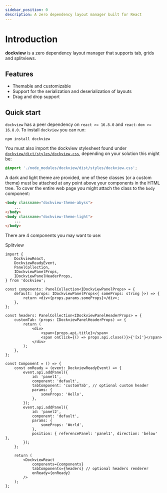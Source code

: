 ```yaml
---
sidebar_position: 0
description: A zero dependency layout manager built for React
---
```



# Introduction

**dockview** is a zero dependency layout manager that supports tab, grids and splitviews.

## Features

-   Themable and customizable
-   Support for the serialization and deserialization of layouts
-   Drag and drop support

## Quick start

`dockview` has a peer dependency on `react >= 16.8.0` and `react-dom >= 16.8.0`. To install `dockview` you can run:

```shell
npm install dockview
```

You must also import the dockview stylesheet found under [`dockview/dict/styles/dockview.css`](https://unpkg.com/browse/dockview@latest/dist/styles/dockview.css),
depending on your solution this might be:

```css
@import './node_modules/dockview/dist/styles/dockview.css';
```

A dark and light theme are provided, one of these classes (or a custom theme) must be attached at any point above your components in the HTML tree. To cover the entire web page you might attach the class to the `body` component:

```html
<body classname="dockview-theme-abyss">
    ...
</body>
<body classname="dockview-theme-light">
    ...
</body>
```

There are 4 components you may want to use:

Splitview

<div
    style={{
        height: '100px',
        backgroundColor: 'rgb(30,30,30)',
        color: 'white',
        margin: '20px 0px',
    }}
>
    <SimpleSplitview />
</div>

<div
    style={{
        height: '300px',
        backgroundColor: 'rgb(30,30,30)',
        color: 'white',
        margin: '20px 0px',
    }}
>
    <SimpleGridview />
</div>

<div
    style={{
        height: '300px',
        backgroundColor: 'rgb(30,30,30)',
        color: 'white',
        margin: '20px 0px',
    }}
>
    <SimplePaneview />
</div>

<div
    style={{
        height: '300px',
        backgroundColor: 'rgb(30,30,30)',
        color: 'white',
        margin: '20px 0px',
    }}
>
    <SimpleDockview />
</div>

```tsx
import {
    DockviewReact,
    DockviewReadyEvent,
    PanelCollection,
    IDockviewPanelProps,
    IDockviewPanelHeaderProps,
} from 'dockview';

const components: PanelCollection<IDockviewPanelProps> = {
    default: (props: IDockviewPanelProps<{ someProps: string }>) => {
        return <div>{props.params.someProps}</div>;
    },
};

const headers: PanelCollection<IDockviewPanelHeaderProps> = {
    customTab: (props: IDockviewPanelHeaderProps) => {
        return (
            <div>
                <span>{props.api.title}</span>
                <span onClick={() => props.api.close()}>{'[x]'}</span>
            </div>
        );
    },
};

const Component = () => {
    const onReady = (event: DockviewReadyEvent) => {
        event.api.addPanel({
            id: 'panel1',
            component: 'default',
            tabComponent: 'customTab', // optional custom header
            params: {
                someProps: 'Hello',
            },
        });
        event.api.addPanel({
            id: 'panel2',
            component: 'default',
            params: {
                someProps: 'World',
            },
            position: { referencePanel: 'panel1', direction: 'below' },
        });
    };

    return (
        <DockviewReact
            components={components}
            tabComponents={headers} // optional headers renderer
            onReady={onReady}
        />
    );
};
```
